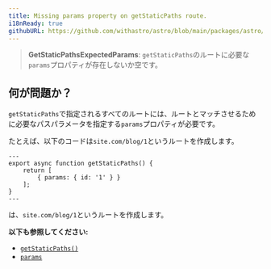 ```yaml
---
title: Missing params property on getStaticPaths route.
i18nReady: true
githubURL: https://github.com/withastro/astro/blob/main/packages/astro/src/core/errors/errors-data.ts
---
```


> **GetStaticPathsExpectedParams**: `getStaticPaths`のルートに必要な`params`プロパティが存在しないか空です。

## 何が問題か？

`getStaticPaths`で指定されるすべてのルートには、ルートとマッチさせるために必要なパスパラメータを指定する`params`プロパティが必要です。

たとえば、以下のコードは`site.com/blog/1`というルートを作成します。

```astro title="pages/blog/[id].astro"
---
export async function getStaticPaths() {
	return [
		{ params: { id: '1' } }
	];
}
---
```

は、`site.com/blog/1`というルートを作成します。

**以下も参照してください:**
-  [`getStaticPaths()`](/ja/reference/api-reference/#getstaticpaths)
-  [`params`](/ja/reference/api-reference/#params)


